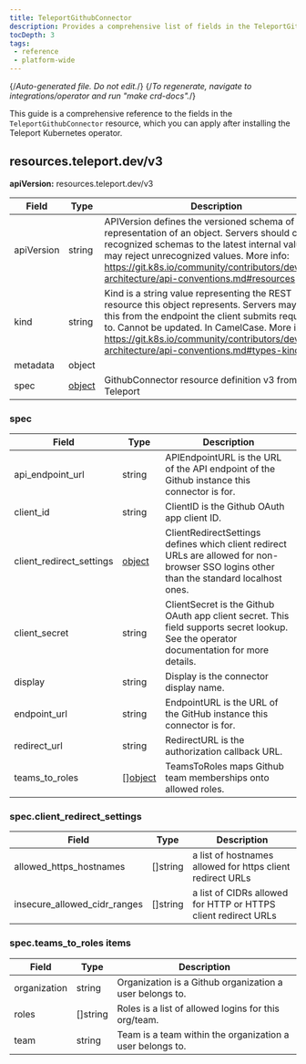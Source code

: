 ```yaml
---
title: TeleportGithubConnector
description: Provides a comprehensive list of fields in the TeleportGithubConnector resource available through the Teleport Kubernetes operator
tocDepth: 3
tags:
 - reference
 - platform-wide
---
```


{/*Auto-generated file. Do not edit.*/}
{/*To regenerate, navigate to integrations/operator and run "make crd-docs".*/}

This guide is a comprehensive reference to the fields in the `TeleportGithubConnector`
resource, which you can apply after installing the Teleport Kubernetes operator.


## resources.teleport.dev/v3

**apiVersion:** resources.teleport.dev/v3

|Field|Type|Description|
|---|---|---|
|apiVersion|string|APIVersion defines the versioned schema of this representation of an object. Servers should convert recognized schemas to the latest internal value, and may reject unrecognized values. More info: https://git.k8s.io/community/contributors/devel/sig-architecture/api-conventions.md#resources|
|kind|string|Kind is a string value representing the REST resource this object represents. Servers may infer this from the endpoint the client submits requests to. Cannot be updated. In CamelCase. More info: https://git.k8s.io/community/contributors/devel/sig-architecture/api-conventions.md#types-kinds|
|metadata|object||
|spec|[object](#spec)|GithubConnector resource definition v3 from Teleport|

### spec

|Field|Type|Description|
|---|---|---|
|api_endpoint_url|string|APIEndpointURL is the URL of the API endpoint of the Github instance this connector is for.|
|client_id|string|ClientID is the Github OAuth app client ID.|
|client_redirect_settings|[object](#specclient_redirect_settings)|ClientRedirectSettings defines which client redirect URLs are allowed for non-browser SSO logins other than the standard localhost ones.|
|client_secret|string|ClientSecret is the Github OAuth app client secret. This field supports secret lookup. See the operator documentation for more details.|
|display|string|Display is the connector display name.|
|endpoint_url|string|EndpointURL is the URL of the GitHub instance this connector is for.|
|redirect_url|string|RedirectURL is the authorization callback URL.|
|teams_to_roles|[][object](#specteams_to_roles-items)|TeamsToRoles maps Github team memberships onto allowed roles.|

### spec.client_redirect_settings

|Field|Type|Description|
|---|---|---|
|allowed_https_hostnames|[]string|a list of hostnames allowed for https client redirect URLs|
|insecure_allowed_cidr_ranges|[]string|a list of CIDRs allowed for HTTP or HTTPS client redirect URLs|

### spec.teams_to_roles items

|Field|Type|Description|
|---|---|---|
|organization|string|Organization is a Github organization a user belongs to.|
|roles|[]string|Roles is a list of allowed logins for this org/team.|
|team|string|Team is a team within the organization a user belongs to.|

